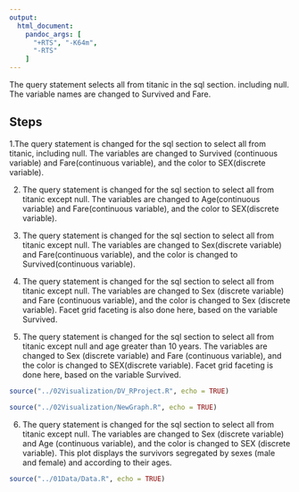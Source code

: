 ```yaml
---
output:
  html_document:
    pandoc_args: [
      "+RTS", "-K64m",
      "-RTS"
    ]
---
```


The query statement selects all from titanic in the sql section. including null.
The variable names are changed to Survived and Fare.

## Steps 

1.The query statement is changed for the sql section to select all from titanic, including null.
The variables are changed to Survived (continuous variable) and Fare(continuous variable), and the color to SEX(discrete variable).

2. The query statement is changed for the sql section to select all from titanic except null.
The variables are changed to Age(continuous variable) and Fare(continuous variable), and the color to SEX(discrete variable).

3. The query statement is changed for the sql section to select all from titanic except null.
The variables are changed to Sex(discrete variable) and Fare(continuous variable), and the color is changed to Survived(continuous variable).

4. The query statement is changed for the sql section to select all from titanic except null. 
The variables are changed to Sex (discrete variable) and Fare (continuous variable), and the color is changed to Sex (discrete variable).
Facet grid faceting is also done here, based on the variable Survived.  

5.  The query statement is changed for the sql section to select all from titanic except null and age greater than 10 years.
The variables are changed to Sex (discrete variable) and Fare (continuous variable), and the color is changed to SEX(discrete variable).
Facet grid faceting is done here, based on the variable Survived. 



```r
source("../02Visualization/DV_RProject.R", echo = TRUE)
```

```r
source("../02Visualization/NewGraph.R", echo = TRUE)
```

6. The query statement is changed for the sql section to select all from titanic except null.
The variables are changed to Sex (discrete variable) and Age (continuous variable), and the color is changed to SEX (discrete variable).
This plot displays the survivors segregated by sexes (male and female) and according to their ages. 


```r
source("../01Data/Data.R", echo = TRUE)
```



